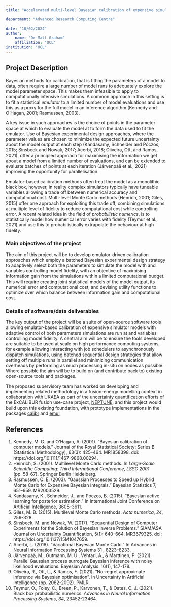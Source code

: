 ```yaml
---
title: "Accelerated multi-level Bayesian calibration of expensive simulations on high performance computing systems"

department: "Advanced Research Computing Centre"

date: "10/02/2024"
author: 
    name: "Dr Matt Graham"
    affiliation: "UCL"
institution: "UCL"
---
```

## Project Description

 Bayesian methods for calibration, that is fitting the parameters of a model to data, often require a large number of model runs to adequately explore the model parameter space. This makes them infeasible to apply to computationally intensive simulations. A common approach in this setting is to fit a statistical _emulator_ to a limited number of model evaluations and use this as a proxy for the full model in an inference algorithm (Kennedy and O'Hagan, 2001; Rasmussen, 2003).

A key issue in such approaches is the choice of points in the parameter space at which to evaluate the model at to form the data used to fit the emulator. Use of  Bayesian experimental design approaches, where the parameter values  are chosen to minimize the expected future uncertainty about the model output at each step (Kandasamy, Schneider and Póczos, 2015; Sinsbeck and Nowak, 2017; Acerbi, 2018; Oliveira, Ott, and Ramos, 2021), offer a principled approach for maximising the information we get about a model from a limited number of evaluations, and can be extended to evaluate batches of points at each iteration (Järvenpää et al., 2021) improving the opportunity for parallelisation.

Emulator-based calibration methods often treat the model as a monolithic black box, however, in reality complex simulators typically have tuneable variables allowing a trade off between numerical accuracy and computational cost. Multi-level Monte Carlo methods (Henrich, 2001; Giles, 2015) offer one approach for exploiting this trade off, combining simulations at multiple level of fidelity to reduce computational cost while controlling error. A recent related idea in the field of _probabilistic numerics_, is to statistically model how numerical error varies with fidelity (Teymur et al., 2021) and use this to probabilistically extrapolate the behaviour at high fidelity.

### Main objectives of the project

 The aim of this project will be to develop emulator-driven calibration approaches which employ a batched Bayesian experimental design strategy to adaptively select both the parameters to simulate the model with and variables controlling model fidelity, with an objective of maximising information gain from the simulations within a limited computational budget. This will require creating joint statistical models of the model output, its numerical error and computational cost, and devising utility functions to optimize over which balance between information gain and computational cost.

### Details of software/data deliverables

The key output of the project will be a suite of open-source software tools allowing emulator-based calibration of expensive simulator models with adaptive control of both parameters simulations are run at and variables controlling model fidelity. A central aim will be to ensure the tools developed are suitable to be used at scale on high performance computing systems, for example allowing interacting with job schedulers to asynchronously dispatch simulations, using batched sequential design strategies that allow setting off multiple runs in parallel and minimizing communication overheads by performing as much processing in-situ on nodes as possible. Where possible the aim will be to build on (and contribute back to) existing open-source tools and packages.

The proposed supervisory team has worked on developing and implementing related methodology in a fusion-energy modelling context in collaboration with UKAEA as part of the uncertainty quantification efforts of the ExCALIBUR fusion use-case project, [NEPTUNE](https://excalibur.ac.uk/projects/excalibur-fusion-use-case-project-neptune-neutrals-plasma-turbulence-numerics-for-the-exascale/), and this project would build upon this existing foundation, with prototype implementations in the packages [calibr](https://github.com/UCL/calibr) and [emul](https://github.com/UCL/emul)

## References

1. Kennedy, M. C. and O’Hagan, A. (2001). “Bayesian calibration of computer models.” Journal of the Royal Statistical Society: Series B (Statistical Methodology), 63(3): 425–464. MR1858398. doi: https://doi.org/10.1111/1467-9868.00294.
2. Heinrich, S. (2001). Multilevel Monte Carlo methods. In _Large-Scale Scientific Computing: Third International Conference, LSSC 2001_ (pp. 58-67). Springer Berlin Heidelberg.
3. Rasmussen, C. E. (2003). “Gaussian Processes to Speed up Hybrid Monte Carlo for Expensive Bayesian Integrals.” Bayesian Statistics 7, 651–659. MR2003529.
4. Kandasamy, K., Schneider, J., and Póczos, B. (2015). “Bayesian active learning for posterior estimation.” In International Joint Conference on Artificial Intelligence, 3605–3611.
5. Giles, M. B. (2015). Multilevel Monte Carlo methods. _Acta numerica_, _24_, 259-328.
6. Sinsbeck, M. and Nowak, W. (2017). “Sequential Design of Computer Experiments for the Solution of Bayesian Inverse Problems.” SIAM/ASA Journal on Uncertainty Quantification, 5(1): 640–664. MR3679325. doi: https://doi.org/10.1137/15M1047659.
7. Acerbi, L. (2018). “Variational Bayesian Monte Carlo.” In Advances in Neural Information Processing Systems 31 , 8223–8233.
8. Järvenpää, M., Gutmann, M. U., Vehtari, A., & Marttinen, P. (2021). Parallel Gaussian process surrogate Bayesian inference with noisy likelihood evaluations. Bayesian Analysis. 16(1), 147-178.
9. Oliveira, R., Ott, L., & Ramos, F. (2021). "No-regret approximate inference via Bayesian optimisation". In Uncertainty in Artificial Intelligence (pp. 2082-2092). PMLR.
10. Teymur, O., Foley, C., Breen, P., Karvonen, T., & Oates, C. J. (2021). Black box probabilistic numerics. _Advances in Neural Information Processing Systems_, _34_, 23452-23464.